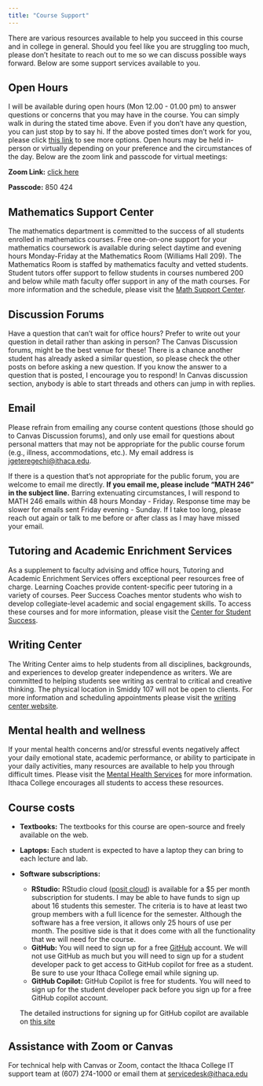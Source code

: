 ```yaml
---
title: "Course Support"
---
```


There are various resources available to help you succeed in this course and in college in general.
Should you feel like you are struggling too much, please don’t hesitate to reach out to me so we can discuss possible ways forward.
Below are some support services available to you.

## Open Hours

<!--This is how you do an internal linking: You can find a list of everyone's office hours [here](/course-team.html).-->

I will be available during open hours (Mon 12.00 - 01.00 pm) to answer questions or concerns that you may have in the course.
You can simply walk in during the stated time above.
Even if you don't have any question, you can just stop by to say hi.
If the above posted times don't work for you, please click [this link](https://calendly.com/jmochogi/20min?month=2024-08) to see more options.
Open hours may be held in-person or virtually depending on your preference and the circumstances of the day.
Below are the zoom link and passcode for virtual meetings:

**Zoom Link:** [click here](https://ithaca.zoom.us/j/3364817575?pwd=WlA1S3hJWWZNTTFoWUVaZlA1clhtdz09)

**Passcode:** 850 424

## Mathematics Support Center

The mathematics department is committed to the success of all students enrolled in mathematics courses.
Free one-on-one support for your mathematics coursework is available during select daytime and evening hours Monday-Friday at the Mathematics Room (Williams Hall 209).
The Mathematics Room is staffed by mathematics faculty and vetted students.
Student tutors offer support to fellow students in courses numbered 200 and below while math faculty offer support in any of the math courses.
For more information and the schedule, please visit the [Math Support Center](https://www.ithaca.edu/academics/school-humanities-and-sciences/mathematics/courses-placement-resources/mathematics-support-center).

## Discussion Forums

Have a question that can’t wait for office hours?
Prefer to write out your question in detail rather than asking in person?
The Canvas Discussion forums, might be the best venue for these!
There is a chance another student has already asked a similar question, so please check the other posts on before asking a new question.
If you know the answer to a question that is posted, I encourage you to respond!
In Canvas discussion section, anybody is able to start threads and others can jump in with replies.

## Email

Please refrain from emailing any course content questions (those should go to Canvas Discussion forums), and only use email for questions about personal matters that may not be appropriate for the public course forum (e.g., illness, accommodations, etc.).
My email address is [jgeteregechi\@ithaca.edu](mailto:jgeteregechi@ithaca.edu).

If there is a question that's not appropriate for the public forum, you are welcome to email me directly.
**If you email me, please include "MATH 246" in the subject line.** Barring extenuating circumstances, I will respond to MATH 246 emails within 48 hours Monday - Friday.
Response time may be slower for emails sent Friday evening - Sunday.
If I take too long, please reach out again or talk to me before or after class as I may have missed your email.

## Tutoring and Academic Enrichment Services

As a supplement to faculty advising and office hours, Tutoring and Academic Enrichment Services offers exceptional peer resources free of charge.
Learning Coaches provide content-specific peer tutoring in a variety of courses.
Peer Success Coaches mentor students who wish to develop collegiate-level academic and social engagement skills.
To access these courses and for more information, please visit the [Center for Student Success](https://www.ithaca.edu/tutoring-services).

## Writing Center

The Writing Center aims to help students from all disciplines, backgrounds, and experiences to develop greater independence as writers.
We are committed to helping students see writing as central to critical and creative thinking.
The physical location in Smiddy 107 will not be open to clients.
For more information and scheduling appointments please visit the [writing center website](https://ithaca.mywconline.com).

## Mental health and wellness

If your mental health concerns and/or stressful events negatively affect your daily emotional state, academic performance, or ability to participate in your daily activities, many resources are available to help you through difficult times.
Please visit the [Mental Health Services](https://www.ithaca.edu/student-health-services/health-services/mental-health-services) for more information.
Ithaca College encourages all students to access these resources.

## Course costs

-   **Textbooks:** The textbooks for this course are open-source and freely available on the web.

-   **Laptops:** Each student is expected to have a laptop they can bring to each lecture and lab.

-   **Software subscriptions:**

    -   **RStudio:** RStudio cloud ([posit cloud](https://posit.cloud/)) is available for a \$5 per month subscription for students. I may be able to have funds to sign up about 16 students this semester. The criteria is to have at least two group members with a full licence for the semester. Although the software has a free version, it allows only 25 hours of use per month. The positive side is that it does come with all the functionality that we will need for the course.
    -   **GitHub:** You will need to sign up for a free [GitHub](https://education.github.com/) account. We will not use GitHub as much but you will need to sign up for a student developer pack to get access to GitHub copilot for free as a student. Be sure to use your Ithaca College email while signing up.
    -   **GitHub Copilot:** GitHub Copilot is free for students. You will need to sign up for the student developer pack before you sign up for a free GitHub copilot account.

    The detailed instructions for signing up for GitHub copilot are available on [this site](https://techcommunity.microsoft.com/t5/educator-developer-blog/step-by-step-setting-up-github-student-and-github-copilot-as-an/ba-p/3736279)

## **Assistance with Zoom or Canvas**

For technical help with Canvas or Zoom, contact the Ithaca College IT support team at (607) 274-1000 or email them at [servicedesk\@ithaca.edu](mailto:servicedesk@ithaca.edu){.email}
